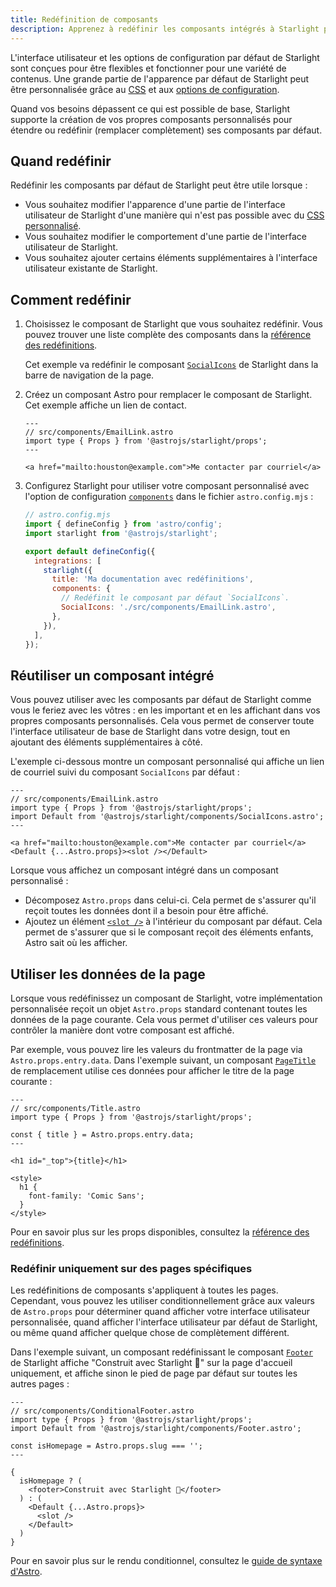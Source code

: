 ```yaml
---
title: Redéfinition de composants
description: Apprenez à redéfinir les composants intégrés à Starlight pour ajouter des éléments personnalisés à l’interface utilisateur de votre site de documentation.
---
```



L'interface utilisateur et les options de configuration par défaut de Starlight sont conçues pour être flexibles et fonctionner pour une variété de contenus. Une grande partie de l'apparence par défaut de Starlight peut être personnalisée grâce au [CSS](/fr/guides/css-and-tailwind/) et aux [options de configuration](/fr/guides/customization/).

Quand vos besoins dépassent ce qui est possible de base, Starlight supporte la création de vos propres composants personnalisés pour étendre ou redéfinir (remplacer complètement) ses composants par défaut.

## Quand redéfinir

Redéfinir les composants par défaut de Starlight peut être utile lorsque :

- Vous souhaitez modifier l'apparence d'une partie de l'interface utilisateur de Starlight d'une manière qui n'est pas possible avec du [CSS personnalisé](/fr/guides/css-and-tailwind/).
- Vous souhaitez modifier le comportement d'une partie de l'interface utilisateur de Starlight.
- Vous souhaitez ajouter certains éléments supplémentaires à l'interface utilisateur existante de Starlight.

## Comment redéfinir

<Steps>

1. Choisissez le composant de Starlight que vous souhaitez redéfinir.
   Vous pouvez trouver une liste complète des composants dans la [référence des redéfinitions](/fr/reference/overrides/).

   Cet exemple va redéfinir le composant [`SocialIcons`](/fr/reference/overrides/#socialicons) de Starlight dans la barre de navigation de la page.

2. Créez un composant Astro pour remplacer le composant de Starlight.
   Cet exemple affiche un lien de contact.

   ```astro
   ---
   // src/components/EmailLink.astro
   import type { Props } from '@astrojs/starlight/props';
   ---

   <a href="mailto:houston@example.com">Me contacter par courriel</a>
   ```

3. Configurez Starlight pour utiliser votre composant personnalisé avec l'option de configuration [`components`](/fr/reference/configuration/#components) dans le fichier `astro.config.mjs` :

   ```js {9-12}
   // astro.config.mjs
   import { defineConfig } from 'astro/config';
   import starlight from '@astrojs/starlight';

   export default defineConfig({
     integrations: [
       starlight({
         title: 'Ma documentation avec redéfinitions',
         components: {
           // Redéfinit le composant par défaut `SocialIcons`.
           SocialIcons: './src/components/EmailLink.astro',
         },
       }),
     ],
   });
   ```

</Steps>

## Réutiliser un composant intégré

Vous pouvez utiliser avec les composants par défaut de Starlight comme vous le feriez avec les vôtres : en les important et en les affichant dans vos propres composants personnalisés. Cela vous permet de conserver toute l'interface utilisateur de base de Starlight dans votre design, tout en ajoutant des éléments supplémentaires à côté.

L'exemple ci-dessous montre un composant personnalisé qui affiche un lien de courriel suivi du composant `SocialIcons` par défaut :

```astro {4,8}
---
// src/components/EmailLink.astro
import type { Props } from '@astrojs/starlight/props';
import Default from '@astrojs/starlight/components/SocialIcons.astro';
---

<a href="mailto:houston@example.com">Me contacter par courriel</a>
<Default {...Astro.props}><slot /></Default>
```

Lorsque vous affichez un composant intégré dans un composant personnalisé :

- Décomposez `Astro.props` dans celui-ci. Cela permet de s'assurer qu'il reçoit toutes les données dont il a besoin pour être affiché.
- Ajoutez un élément [`<slot />`](https://docs.astro.build/fr/core-concepts/astro-components/#les-emplacements-slots) à l'intérieur du composant par défaut. Cela permet de s'assurer que si le composant reçoit des éléments enfants, Astro sait où les afficher.

## Utiliser les données de la page

Lorsque vous redéfinissez un composant de Starlight, votre implémentation personnalisée reçoit un objet `Astro.props` standard contenant toutes les données de la page courante.
Cela vous permet d'utiliser ces valeurs pour contrôler la manière dont votre composant est affiché.

Par exemple, vous pouvez lire les valeurs du frontmatter de la page via `Astro.props.entry.data`. Dans l'exemple suivant, un composant [`PageTitle`](/fr/reference/overrides/#pagetitle) de remplacement utilise ces données pour afficher le titre de la page courante :

```astro {5} "{title}"
---
// src/components/Title.astro
import type { Props } from '@astrojs/starlight/props';

const { title } = Astro.props.entry.data;
---

<h1 id="_top">{title}</h1>

<style>
  h1 {
    font-family: 'Comic Sans';
  }
</style>
```

Pour en savoir plus sur les props disponibles, consultez la [référence des redéfinitions](/fr/reference/overrides/#props-des-composants).

### Redéfinir uniquement sur des pages spécifiques

Les redéfinitions de composants s'appliquent à toutes les pages. Cependant, vous pouvez les utiliser conditionnellement grâce aux valeurs de `Astro.props` pour déterminer quand afficher votre interface utilisateur personnalisée, quand afficher l'interface utilisateur par défaut de Starlight, ou même quand afficher quelque chose de complètement différent.

Dans l'exemple suivant, un composant redéfinissant le composant [`Footer`](/fr/reference/overrides/#footer) de Starlight affiche "Construit avec Starlight 🌟" sur la page d'accueil uniquement, et affiche sinon le pied de page par défaut sur toutes les autres pages :

```astro
---
// src/components/ConditionalFooter.astro
import type { Props } from '@astrojs/starlight/props';
import Default from '@astrojs/starlight/components/Footer.astro';

const isHomepage = Astro.props.slug === '';
---

{
  isHomepage ? (
    <footer>Construit avec Starlight 🌟</footer>
  ) : (
    <Default {...Astro.props}>
      <slot />
    </Default>
  )
}
```

Pour en savoir plus sur le rendu conditionnel, consultez le [guide de syntaxe d'Astro](https://docs.astro.build/fr/core-concepts/astro-syntax/#html-dynamique).
